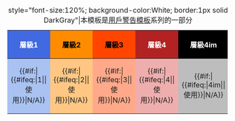 {|style="font-size:90%; width:100%; border:1px solid DarkGray; background-color:#F9F9F9; font-weight:normal; border-collapse:collapse;" 
|+style="font-size:120%; background-color:White; border:1px solid DarkGray"|本模板是{{lcfirst:{{{series}}}}}[[Wikipedia:模板消息/用戶討論名字空間|用戶警告模板]]系列的一部分
|-
!scope="col" style="width:20%; color: White; text-align:center;background-color:RoyalBlue;"|層級1
!scope="col" style="width:20%; color: Black; text-align:center;background-color:DarkOrange;"|層級2
!scope="col" style="width:20%; color: Black; text-align:center;background-color:OrangeRed;"|層級3
!scope="col" style="width:20%; color: White; text-align:center;background-color:FireBrick;"|層級4
!scope="col" style="width:20%; color: White; text-align:center;background-color:Black;"|層級4im
|-
|style="width:20%; text-align:center;background-color:#A9C2F2;"|{{#if:{{{1|}}}|
{{#ifeq:{{{1}}}|1|{{tl|{{lcfirst:{{{series}}}}}1}}|使用{{tl|{{{1}}}}}}}|N/A}}
|style="width:20%; text-align:center;background-color:#FFC783;"|{{#if:{{{2|}}}|
{{#ifeq:{{{2}}}|2|{{tl|{{lcfirst:{{{series}}}}}2}}|使用{{tl|{{{2}}}}}}}|N/A}}
|style="width:20%; text-align:center;background-color:#FFA98A;"|{{#if:{{{3|}}}|
{{#ifeq:{{{3}}}|3|{{tl|{{lcfirst:{{{series}}}}}3}}|使用{{tl|{{{3}}}}}}}|N/A}}
|style="width:20%; text-align:center;background-color:#EFAEAE;"|{{#if:{{{4|}}}|
{{#ifeq:{{{4}}}|4|{{tl|{{lcfirst:{{{series}}}}}4}}|使用{{tl|{{{4}}}}}}}|N/A}}
|style="width:20%; text-align:center;background-color:#BDBDBD;"|{{#if:{{{5|}}}|
{{#ifeq:{{{5}}}|4im|{{tl|{{lcfirst:{{{series}}}}}4im}}|使用{{tl|{{{5}}}}}}}|N/A}}
|}<noinclude>{{Documentation}}
</noinclude>
